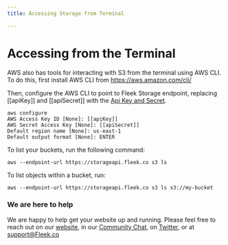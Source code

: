 ```yaml
---
title: Accessing Storage from Terminal

---
```


# Accessing from the Terminal
AWS also has tools for interacting with S3 from the terminal using AWS CLI. To do this, first install AWS CLI from https://aws.amazon.com/cli/

Then, configure the AWS CLI to point to Fleek Storage endpoint, replacing [[apiKey]] and [[apiSecret]] with the [Api Key and Secret](/Storage/s3Integration/GettingApiKeys).

```
aws configure
AWS Access Key ID [None]: [[apiKey]]
AWS Secret Access Key [None]: [[apiSecret]]
Default region name [None]: us-east-1
Default output format [None]: ENTER

```

To list your buckets, run the following command:

`aws --endpoint-url https://storageapi.fleek.co s3 ls`

To list objects within a bucket, run:

`aws --endpoint-url https://storageapi.fleek.co s3 ls s3://my-bucket`


### We are here to help

We are happy to help get your website up and running. Please feel free to reach out on our [website](https://Fleek.co), in our [Community Chat](https://join.slack.com/t/fleek-public/shared_invite/zt-bxna7y1d-PbVdut4rgHt5jM6Zjg9g9A), on [Twitter](https://twitter.com/FleekHQ), or at support@Fleek.co
